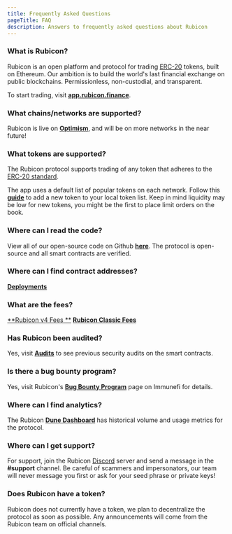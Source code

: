 ```yaml
---
title: Frequently Asked Questions
pageTitle: FAQ
description: Answers to frequently asked questions about Rubicon
---
```


### What is Rubicon?

Rubicon is an open platform and protocol for trading [ERC-20](https://ethereum.org/en/developers/docs/standards/tokens/erc-20/) tokens, built on  Ethereum. Our ambition is to build the world's last financial exchange on public blockchains. Permissionless, non-custodial, and transparent.

To start trading, visit [**app.rubicon.finance**](https://app.rubicon.finance/).

### What chains/networks are supported?

Rubicon is live on [**Optimism**](https://www.optimism.io/), and will be on more networks in the near future!

### What tokens are supported?

The Rubicon protocol supports trading of any token that adheres to the [ERC-20 standard](https://ethereum.org/en/developers/docs/standards/tokens/erc-20/).

The app uses a default list of popular tokens on each network. Follow this [**guide**]() to add a new token to your local token list. Keep in mind liquidity may be low for new tokens, you might be the first to place limit orders on the book.

### Where can I read the code?

View all of our open-source code on Github [**here**](https://github.com/RubiconDeFi/). The protocol is open-source and all smart contracts are verified.

### Where can I find contract addresses?

[**Deployments**](protocol/deployments)

### What are the fees?

[**Rubicon v4 Fees **](/protocol/rubicon-v4/fees)
[**Rubicon Classic Fees**](/protocol/rubicon-market/fees)

### Has Rubicon been audited?

Yes, visit [**Audits**](/protocol/audits) to see previous security audits on the smart contracts.

### Is there a bug bounty program?

Yes, visit Rubicon's [**Bug Bounty Program**](https://immunefi.com/bounty/rubicon/) page on Immunefi for details.

### Where can I find analytics?

The Rubicon [**Dune Dashboard**](https://dune.com/rubicondefi/rubicon) has historical volume and usage metrics for the protocol.

### Where can I get support?

For support, join the Rubicon [Discord](https://discord.com/invite/E7pS24J) server and send a message in the **#support** channel. Be careful of scammers and impersonators, our team will never message you first or ask for your seed phrase or private keys!

### Does Rubicon have a token?

Rubicon does not currently have a token, we plan to decentralize the protocol as soon as possible. Any announcements will come from the Rubicon team on official channels.
